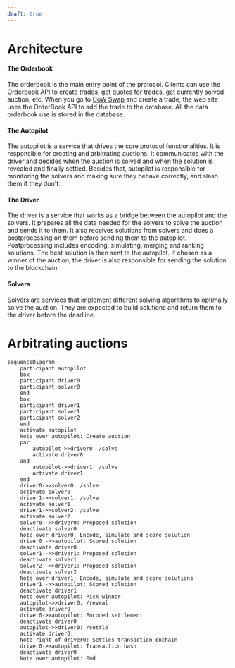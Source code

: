 ```yaml
---
draft: true
---
```


# Architecture

#### The Orderbook

The orderbook is the main entry point of the protocol. Clients can use the Orderbook API to create trades, get quotes for trades, get currently solved auction, etc. When you go to [CoW Swap](https://swap.cow.fi) and create a trade, the web site uses the OrderBook API to add the trade to the database. All the data orderbook use is stored in the database.

#### The Autopilot

The autopilot is a service that drives the core protocol functionalities. It is responsible for creating and arbitrating auctions. It communicates with the driver and decides when the auction is solved and when the solution is revealed and finally settled. Besides that, autopilot is responsible for monitoring the solvers and making sure they behave correctly, and slash them if they don't.

#### The Driver

The driver is a service that works as a bridge between the autopilot and the solvers. It prepares all the data needed for the solvers to solve the auction and sends it to them. It also receives solutions from solvers and does a postprocessing on them before sending them to the autopilot. Postprocessing includes encoding, simulating, merging and ranking solutions. The best solution is then sent to the autopilot. If chosen as a winner of the auction, the driver is also responsible for sending the solution to the blockchain.

#### Solvers

Solvers are services that implement different solving algorithms to optimally solve the auction. They are expected to build solutions and return them to the driver before the deadline.


# Arbitrating auctions

```mermaid
sequenceDiagram
    participant autopilot
    box 
    participant driver0 
    participant solver0
    end
    box
    participant driver1
    participant solver1
    participant solver2
    end
    activate autopilot
    Note over autopilot: Create auction
    par 
        autopilot->>driver0: /solve
        activate driver0
    and
        autopilot->>driver1: /solve
        activate driver1
    end
    driver0->>solver0: /solve
    activate solver0
    driver1->>solver1: /solve
    activate solver1
    driver1->>solver2: /solve
    activate solver2
    solver0-->>driver0: Proposed solution
    deactivate solver0
    Note over driver0: Encode, simulate and score solution
    driver0 ->>autopilot: Scored solution
    deactivate driver0
    solver1-->>driver1: Proposed solution
    deactivate solver1
    solver2-->>driver1: Proposed solution
    deactivate solver2
    Note over driver1: Encode, simulate and score solutions
    driver1 ->>autopilot: Scored solution
    deactivate driver1
    Note over autopilot: Pick winner
    autopilot->>driver0: /reveal
    activate driver0
    driver0->>autopilot: Encoded settlement
    deactivate driver0
    autopilot->>driver0: /settle
    activate driver0;
    Note right of driver0: Settles transaction onchain
    driver0->>autopilot: Transaction hash
    deactivate driver0
    Note over autopilot: End
```

